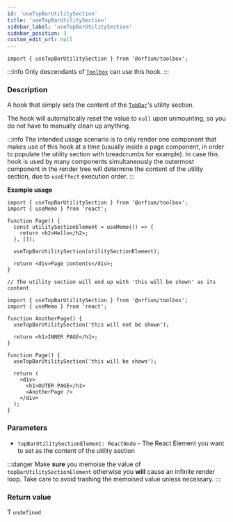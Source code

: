 ```yaml
---
id: 'useTopBarUtilitySection'
title: 'useTopBarUtilitySection'
sidebar_label: 'useTopBarUtilitySection'
sidebar_position: 3
custom_edit_url: null
---
```



`import { useTopBarUtilitySection } from '@orfium/toolbox';`

:::info
Only descendants of [`Toolbox`](../components/Toolbox) can use this hook.
:::

### Description

A hook that simply sets the content of the [`TobBar`](../components/TopBar)'s utility section.

The hook will automatically reset the value to `null` upon unmounting, so you do not have to manually clean up anything.

:::info
The intended usage scenario is to only render one component that makes use of this hook at a time (usually inside a page
component, in order to populate the utility section with breadcrumbs for example). In case this hook is used by many
components simultaneously the outermost component in the render tree will determine the content of the utility section,
due to `useEffect` execution order.
:::

**Example usage**

```tsx
import { useTopBarUtilitySection } from '@orfium/toolbox';
import { useMemo } from 'react';

function Page() {
  const utilitySectionElement = useMemo(() => {
    return <h2>Hello</h2>;
  }, []);

  useTopBarUtilitySection(utilitySectionElement);

  return <div>Page contents</div>;
}
```

```tsx
// The utility section will end up with 'this will be shown' as its content

import { useTopBarUtilitySection } from '@orfium/toolbox';
import { useMemo } from 'react';

function AnotherPage() {
  useTopBarUtilitySection('this will not be shown');

  return <h1>INNER PAGE</h1>;
}

function Page() {
  useTopBarUtilitySection('this will be shown');

  return (
    <div>
      <h1>OUTER PAGE</h1>
      <AnotherPage />
    </div>
  );
}
```

### Parameters

- `topBarUtilitySectionElement: ReactNode` - The React Element you want to set as the content of the utility section

:::danger
Make **sure** you memoise the value of `topBarUtilitySectionElement` otherwise you **will** cause an infinite render loop.
Take care to avoid trashing the memoised value unless necessary.
:::

### Return value

Ƭ `undefined`
